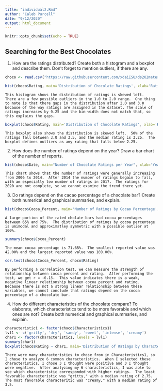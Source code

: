 ```yaml
---
title: "individual2.Rmd"
author: "Caleb Purcell"
date: "9/12/2020"
output: html_document
---
```


```r
knitr::opts_chunk$set(echo = TRUE)
```
## Searching for the Best Chocolates
1. How are the ratings distributed? Create both a histogram and a boxplot and describe them. Don’t forget to mention outliers, if there are any.

```r
choco <- read.csv("https://raw.githubusercontent.com/xdaiISU/ds202materials/master/hwlabs/data/choco.csv") 

hist(choco$Rating, main='Distribution of Chocolate Ratings', xlab='Rating', ylab='Frequency', col='brown')
```

    This histogram shows the distribution of ratings is skewed left.  There are a few possible outliers in the 1.0 to 2.0 range.  One thing to note is that there gaps in the distribution after 2.0 and 3.0 because of the way ratings are assigned in the dataset. The scale of ratings increases by 0.25 and the bin width does not match that, so this explains the gaps.
    
```r
boxplot(choco$Rating, main='Distribution of Chocolate Ratings', xlab='Rating', col='brown', horizontal=TRUE)
```

    This boxplot also shows the distribution is skewed left.  50% of the ratings fall between 3.0 and 3.5, and the median rating is 3.25.  The boxplot defines outliers as any rating that falls below 2.25. 
    
2. How does the number of ratings depend on the year? Draw a bar chart of the number of reports.

```r
hist(choco$Date, main="Number of Chocolate Ratings per Year", xlab="Year", ylab="Number of Ratings", col="yellow")
```

    This chart shows that the number of ratings were generally increasing from 2006 to 2014.  After 2014 the number of ratings begain to fall, with an especially low number of ratings in 2017.  The ratings for 2020 are not complete, so we cannot examine the trend there yet.  

3. Do ratings depend on the cacao percentage of a chocolate bar? Create both numerical and graphical summaries, and explain.

```r
hist(choco$Cocoa_Percent, main='Number of Ratings by Cocao Percentage', xlab='Cocoa Percentage', ylab='Number of Ratings', col='green')
```

    A large portion of the rated cholate bars had cocoa percentages between 65% and 75%.  The distribution of ratings by cocoa percentage is unimodal and approximatley symmetric with a possible outlier at 100%.

```r
summary(choco$Cocoa_Percent)
```

    The mean cocoa percentage is 71.65%.  The smallest reported value was 42.00% and the largest reported value was 100.00%.

```r
cor.test(choco$Cocoa_Percent, choco$Rating)
```

    By performing a correlation test, we can measure the strength of relationship between cocoa percent and rating.  After performing the test, we get r = -0.15.  This value indicates there is a weak, negative linear relationship between cocoa percent and rating.  Because there is not a strong linear relationship between these variables, we cannot conclude that ratings depend on the cocoa percentage of a chocolate bar.

4. How do different characteristics of the chocolate compare? To elaborate, which characteristics tend to be more favorable and which ones are not? Create both numerical and graphical summaries, and explain.

```r
characteristic1 <- factor(choco$Characteristics1)
lvl1 <- c('gritty', 'dry', 'sandy', 'sweet', 'intense', 'creamy')
char1 <- factor(characteristic1, levels = lvl1)
summary(char1)
boxplot(choco$Rating ~ char1, main='Distribution of Ratings by Characteristics', xlab='Characteristics', ylab='Rating', col='orange')
```

    There were many characteristics to chose from in Characteristics1, so I chose to analyze 6 common characteristics.  When I selected these characteristics, I chose 3 I thought were positive and 3 I thought were negative.  After analyzing my 6 characteristics, I was able to see which characteristic corresponded with higher ratings.  The least favorable characteristic was "gritty," with a median rating of 2.75.  The most favorable characteritic was "creamy," with a median rating of 3.5.

